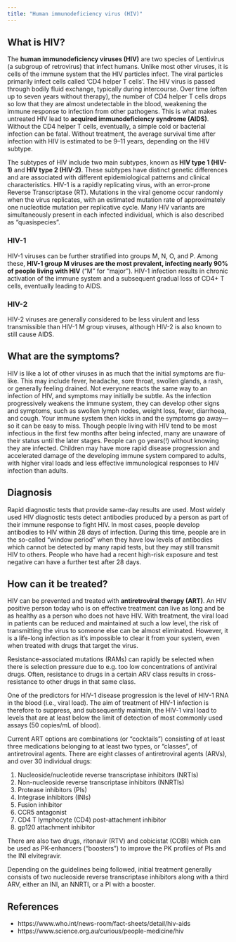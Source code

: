 ```yaml
---
title: "Human immunodeficiency virus (HIV)"
---
```


## What is HIV?

The **human immunodeficiency viruses (HIV)** are two species of Lentivirus (a subgroup of retrovirus) that infect humans.
Unlike most other viruses, it is cells of the immune system that the HIV particles infect.
The viral particles primarily infect cells called ‘CD4 helper T cells’.
The HIV virus is passed through bodily fluid exchange, typically during intercourse.
Over time (often up to seven years without therapy), the number of CD4 helper T cells drops so low that they are almost undetectable in the blood, weakening the immune response to infection from other pathogens.
This is what makes untreated HIV lead to **acquired immunodeficiency syndrome (AIDS)**.
Without the CD4 helper T cells, eventually, a simple cold or bacterial infection can be fatal.
Without treatment, the average survival time after infection with HIV is estimated to be 9--11 years, depending on the HIV subtype.

The subtypes of HIV include two main subtypes, known as **HIV type 1 (HIV-1)** and **HIV type 2 (HIV-2)**.
These subtypes have distinct genetic differences and are associated with different epidemiological patterns and clinical characteristics.
HIV-1 is a rapidly replicating virus, with an error-prone Reverse Transcriptase (RT).
Mutations in the viral genome occur randomly when the virus replicates, with an estimated mutation rate of approximately one nucleotide mutation per replicative cycle.
Many HIV variants are simultaneously present in each infected individual, which is also described as “quasispecies”.

### HIV-1

HIV-1 viruses can be further stratified into groups M, N, O, and P.
Among these, **HIV-1 group M viruses are the most prevalent, infecting nearly 90% of people living with HIV** ("M" for "major").
HIV-1 infection results in chronic activation of the immune system and a subsequent gradual loss of CD4+ T cells, eventually leading to AIDS.

### HIV-2

HIV-2 viruses are generally considered to be less virulent and less transmissible than HIV-1 M group viruses, although HIV-2 is also known to still cause AIDS.

## What are the symptoms?

HIV is like a lot of other viruses in as much that the initial symptoms are flu-like.
This may include fever, headache, sore throat, swollen glands, a rash, or generally feeling drained.
Not everyone reacts the same way to an infection of HIV, and symptoms may initially be subtle.
As the infection progressively weakens the immune system, they can develop other signs and symptoms, such as swollen lymph nodes, weight loss, fever, diarrhoea, and cough.
Your immune system then kicks in and the symptoms go away—so it can be easy to miss.
Though people living with HIV tend to be most infectious in the first few months after being infected, many are unaware of their status until the later stages.
People can go years(!) without knowing they are infected.
Children may have more rapid disease progression and accelerated damage of the developing immune system compared to adults, with higher viral loads and less effective immunological responses to HIV infection than adults.

## Diagnosis

Rapid diagnostic tests that provide same-day results are used.
Most widely used HIV diagnostic tests detect antibodies produced by a person as part of their immune response to fight HIV.
In most cases, people develop antibodies to HIV within 28 days of infection.
During this time, people are in the so-called “window period” when they have low levels of antibodies which cannot be detected by many rapid tests, but they may still transmit HIV to others.
People who have had a recent high-risk exposure and test negative can have a further test after 28 days.

## How can it be treated?

HIV can be prevented and treated with **antiretroviral therapy (ART)**.
An HIV positive person today who is on effective treatment can live as long and be as healthy as a person who does not have HIV.
With treatment, the viral load in patients can be reduced and maintained at such a low level, the risk of transmitting the virus to someone else can be almost eliminated.
However, it is a life-long infection as it’s impossible to clear it from your system, even when treated with drugs that target the virus.

Resistance-associated mutations (RAMs) can rapidly be selected when there is selection pressure due to e.g. too low concentrations of antiviral drugs.
Often, resistance to drugs in a certain ARV class results in cross-resistance to other drugs in that same class.

One of the predictors for HIV-1 disease progression is the level of HIV-1 RNA in the blood (i.e., viral load).
The aim of treatment of HIV-1 infection is therefore to suppress, and subsequently maintain, the HIV-1 viral load to levels that are at least below the limit of detection of most commonly used assays (50 copies/mL of blood).

Current ART options are combinations (or "cocktails") consisting of at least three medications belonging to at least two types, or "classes", of antiretroviral agents.
There are eight classes of antiretroviral agents (ARVs), and over 30 individual drugs:

1. Nucleoside/nucleotide reverse transcriptase inhibitors (NRTIs)
2. Non-nucleoside reverse transcriptase inhibitors (NNRTIs)
3. Protease inhibitors (PIs)
4. Integrase inhibitors (INIs)
5. Fusion inhibitor
6. CCR5 antagonist
7. CD4 T lymphocyte (CD4) post-attachment inhibitor
8. gp120 attachment inhibitor

There are also two drugs, ritonavir (RTV) and cobicistat (COBI) which can be used as PK-enhancers ("boosters") to improve the PK profiles of PIs and the INI elvitegravir.

Depending on the guidelines being followed, initial treatment generally consists of two nucleoside reverse transcriptase inhibitors along with a third ARV, either an INI, an NNRTI, or a PI with a booster.

## References

* https://www.who.int/news-room/fact-sheets/detail/hiv-aids
* https://www.science.org.au/curious/people-medicine/hiv
